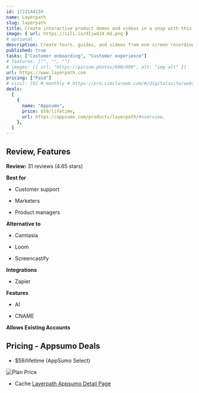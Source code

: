 ```yaml
---
id: 1722144159
name: Layerpath
slug: layerpath
title: Create interactive product demos and videos in a snap with this AI-powered platform
image: { url: https://iili.io/dIjwdJ4.md.png }
# optional
description: Create tours, guides, and videos from one screen recordingAdd captions and voice overs with AI to create more compelling videos
published: true
tasks: ["Customer onboarding", "Customer experience"]
# features: ["", "", ""]
# images: [{ url: "https://picsum.photos/600/600", alt: "img alt" }]
url: https://www.layerpath.com
pricing: ["Paid"]
# visit: [0] # monthly # https://pro.similarweb.com/#/digitalsuite/websiteanalysis/home
deals:
  [
    {
      name: "Appsumo",
      price: $59/lifetime,
      url: https://appsumo.com/products/layerpath/#overview,
    },
  ]
---
```


## Review, Features

**Review:** 31 reviews (4.65 stars)

**Best for**

- Customer support

- Marketers

- Product managers

**Alternative to**

- Camtasia

- Loom

- Screencastify

**Integrations**

- Zapier

**Features**

- AI

- CNAME

**Allows Existing Accounts**

## Pricing - Appsumo Deals

- $59/lifetime (AppSumo Select)

<Img src="https://iili.io/dIw0dXf.png" alt="Plan Price" />

- Cache [Layerpath Appsumo Detail Page](https://iili.io/dIw0AqQ.png)
